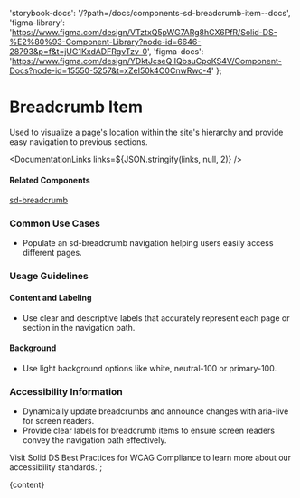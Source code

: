 

  'storybook-docs': '/?path=/docs/components-sd-breadcrumb-item--docs',
  'figma-library':
    'https://www.figma.com/design/VTztxQ5pWG7ARg8hCX6PfR/Solid-DS-%E2%80%93-Component-Library?node-id=6646-28793&p=f&t=jUG1KxdADFRgvTzv-0',
  'figma-docs':
    'https://www.figma.com/design/YDktJcseQIIQbsuCpoKS4V/Component-Docs?node-id=15550-5257&t=xZeI50k4O0CnwRwc-4'
};

# Breadcrumb Item

Used to visualize a page's location within the site's hierarchy and provide easy navigation to previous sections.

<DefaultStory />

<DocumentationLinks links=${JSON.stringify(links, null, 2)} />

#### Related Components

[sd-breadcrumb](./?path=/docs/components-sd-breadcrumb--docs)

### Common Use Cases

- Populate an <sd-link href="/?path=/docs/components-sd-breadcrumb--docs">sd-breadcrumb</sd-link> navigation helping users easily access different pages.

### Usage Guidelines

#### Content and Labeling

- Use clear and descriptive labels that accurately represent each page or section in the navigation path.

#### Background

- Use light background options like white, neutral-100 or primary-100.

### Accessibility Information

- Dynamically update breadcrumbs and announce changes with aria-live for screen readers.
- Provide clear labels for breadcrumb items to ensure screen readers convey the navigation path effectively.

Visit <sd-link href="https://www.figma.com/design/YDktJcseQIIQbsuCpoKS4V/Component-Docs?node-id=10708-5011&t=Z1FxSGWkmXG5r5sw-4" target="_blank">Solid DS Best Practices for WCAG Compliance</sd-link> to learn more about our accessibility standards.`;

<Meta title="Components/sd-breadcrumb-item/Overview" />

<OverviewFormatter story={SdBreadcrumbItemStories.Default}>{content}</OverviewFormatter>
